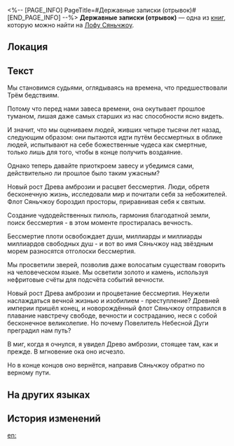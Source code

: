 <%-- [PAGE_INFO]
PageTitle=#Державные записки (отрывок)#
[END_PAGE_INFO] --%>
{{Дополнить}}
{{Книга Инфобокс
|id           = 196
|Название     = 
|Изображение  = Иконка Пергамент Сяньчжоу.png
|Мир          = Лофу Сяньчжоу
|Томов        = 1
|Автор        = <!--нужно добавить-->
|Описание     = Воспоминания одного историка об эре пришествия.
|Том1         = {{tx}}
|Источник1    = {{tx|Отсутствует источник}}
|Персонажи    = 
|Фракции      = 
}}
'''Державные записки (отрывок)''' — одна из [[Книги|книг]], которую можно найти на [[Лофу Сяньчжоу]].

==Локация==
{{Отметка карты|<!--название карты-->|<!--id отметки-->}}

==Текст==
Мы становимся судьями, оглядываясь на времена, что предшествовали Трём бедствиям.

Потому что перед нами завеса времени, она окутывает прошлое туманом, лишая даже самых старших из нас способности ясно видеть.

И значит, что мы оцениваем людей, живших четыре тысячи лет назад, следующим образом: они пытаются идти путём бессмертных в облике людей, испытывают на себе божественные чудеса как смертные, только лишь для того, чтобы в конце получить воздаяние.

Однако теперь давайте приоткроем завесу и убедимся сами, действительно ли прошлое было таким ужасным?

Новый рост Древа амброзии и расцвет бессмертия. Люди, обретя бесконечную жизнь, исследовали мир и почитали себя за небожителей. Флот Сяньчжоу бороздил просторы, приравнивая себя к святым.

Создание чудодейственных пилюль, гармония благодатной земли, поиск бессмертия - в этом моменте простиралась вечность.

Бессмертие плоти освобождает души, миллиарды и миллиарды миллиардов свободных душ - и вот во имя Сяньчжоу над звёздным морем разносятся отголоски бессмертия.

Мы просветили зверей, позволив даже волосатым существам говорить на человеческом языке. Мы осветили золото и камень, используя нефритовые счёты для подсчёта событий вечности.

Новый рост Древа амброзии и процветание бессмертия. Неужели наслаждаться вечной жизнью и изобилием - преступление? Древней империи пришёл конец, и новорождённый флот Сяньчжоу отправился в плавание навстречу свободе, вечности и состраданию, неся с собой бесконечное великолепие. Но почему Повелитель Небесной Дуги преградил нам путь?

В миг, когда я очнулся, я увидел Древо амброзии, стоящее там, как и прежде. В мгновение ока оно исчезло.

Но в конце концов оно вернётся, направив Сяньчжоу обратно по верному пути.

==На других языках==
{{На других языках
|en   = Records of the Early Nation (Fragment)
|zhs  = 上国梦华录（残篇）
|zht  = 上國夢華錄（殘篇）
|ja   = 上国夢華録（残編）
|ko   = 상국몽화록 (잔편)
|es   = Registros de la Nación Temprana (fragmento)
|fr   = Chroniques de la première nation (fragment)
|ru   = Державные записки (отрывок)
|th   = บันทึกแดนฝัน (ชิ้นส่วน)
|vi   = Thượng Quốc Mộng Hoa Lục (Phần Thiếu)
|de   = Aufzeichnungen der Frühen Nation (Fragment)
|id   = Catatan Awal Negara (Potongan)
|pt   = Registros da Nação Primitiva (Fragmento)
}}

==История изменений==
{{История изменений|3.5}}

[[en:]]